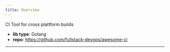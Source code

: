 ```yaml
---
title: Overview
---
```



CI Tool for cross plattform builds

- **lib type**: Golang
- **repo**: https://github.com/fullstack-devops/awesome-ci

---

<ReadmePartial name="Readme" />